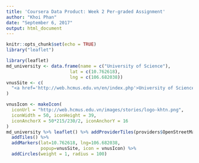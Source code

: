 ---
title: 'Coursera Data Product: Week 2 Per-graded Assignment'
author: "Khoi Phan"
date: "September 6, 2017"
output: html_document
---

```{r setup, include=FALSE}
knitr::opts_chunk$set(echo = TRUE)
library("leaflet")
```



```{r, echo=FALSE, message=FALSE, warning=FALSE}
library(leaflet)
md_university <- data.frame(name = c("University of Science"),
                        lat = c(10.762618),
                        lng = c(106.682038))
vnusSite <- c(
  "<a href='http://web.hcmus.edu.vn/en/index.php'>University of Science</a>"
)

vnusIcon <- makeIcon(
  iconUrl = "http://web.hcmus.edu.vn/images/stories/logo-khtn.png",
  iconWidth = 50, iconHeight = 39,
  iconAnchorX = 50*215/230/2, iconAnchorY = 16
)
md_university %>% leaflet() %>% addProviderTiles(providers$OpenStreetMap) %>% 
  addTiles() %>%
  addMarkers(lat=10.762618, lng=106.682038, 
             popup=vnusSite, icon = vnusIcon) %>%
  addCircles(weight = 1, radius = 100)
```

